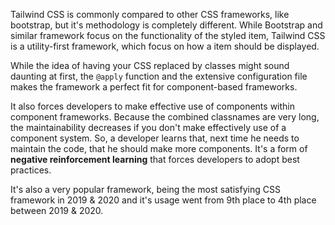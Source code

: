 Tailwind CSS is commonly compared to other CSS frameworks, like bootstrap, but it's methodology is completely different.
While Bootstrap and similar framework focus on the functionality of the styled item, Tailwind CSS is a utility-first framework, which focus on how a item should be displayed.

While the idea of having your CSS replaced by classes might sound daunting at first, the `@apply` function and the extensive configuration file makes the framework a perfect fit for component-based frameworks.

It also forces developers to make effective use of components within component frameworks.
Because the combined classnames are very long, the maintainability decreases if you don't make effectively use of a component system.
So, a developer learns that, next time he needs to maintain the code, that he should make more components.
It's a form of **negative reinforcement learning** that forces developers to adopt best practices.

It's also a very popular framework, being the most satisfying CSS framework in 2019 & 2020 and it's usage went from 9th place to 4th place between 2019 & 2020.


